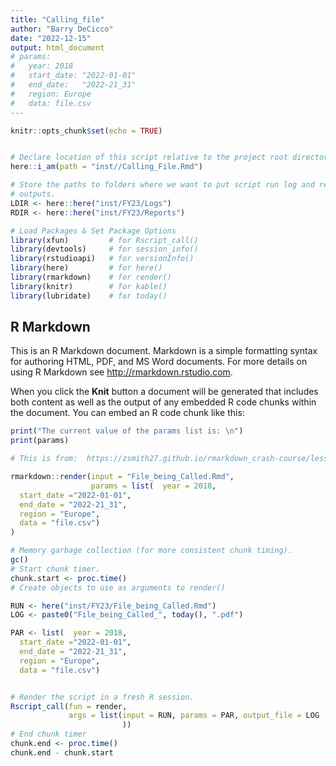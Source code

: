 ```yaml
---
title: "Calling_file"
author: "Barry DeCicco"
date: "2022-12-15"
output: html_document
# params:
#   year: 2018
#   start_date: "2022-01-01"
#   end_date:   "2022-21_31"
#   region: Europe
#   data: file.csv
---
```


```r
knitr::opts_chunk$set(echo = TRUE)


# Declare location of this script relative to the project root directory.
here::i_am(path = "inst//Calling_File.Rmd")

# Store the paths to folders where we want to put script run log and report 
# outputs. 
LDIR <- here::here("inst/FY23/Logs")
RDIR <- here::here("inst/FY23/Reports")

```

```r
# Load Packages & Set Package Options
library(xfun)         # for Rscript_call()
library(devtools)     # for session_info()
library(rstudioapi)   # for versionInfo()
library(here)         # for here()
library(rmarkdown)    # for render()
library(knitr)        # for kable()
library(lubridate)    # for today()

```
## R Markdown

This is an R Markdown document. Markdown is a simple formatting syntax for authoring HTML, PDF, and MS Word documents. For more details on using R Markdown see <http://rmarkdown.rstudio.com>.

When you click the **Knit** button a document will be generated that includes both content as well as the output of any embedded R code chunks within the document. You can embed an R code chunk like this:

```r

print("The current value of the params list is: \n")
print(params)

```


```r

# This is from:  https://zsmith27.github.io/rmarkdown_crash-course/lesson-7-parameterized-reports.html#rmarkdownrender, '12.3 rmarkdown::render() '

rmarkdown::render(input = "File_being_Called.Rmd",
                  params = list(  year = 2018,
  start_date ="2022-01-01",
  end_date = "2022-21_31",
  region = "Europe",
  data = "file.csv")
)


```


```r

  
  

# Memory garbage collection (for more consistent chunk timing).
gc()
# Start chunk timer.
chunk.start <- proc.time()
# Create objects to use as arguments to render()

RUN <- here("inst/FY23/File_being_Called.Rmd")
LOG <- paste0("File_being_Called_", today(), ".pdf")

PAR <- list(  year = 2018,
  start_date ="2022-01-01",
  end_date = "2022-21_31",
  region = "Europe",
  data = "file.csv")


# Render the script in a fresh R session.
Rscript_call(fun = render, 
             args = list(input = RUN, params = PAR, output_file = LOG 
                         ))
# End chunk timer
chunk.end <- proc.time()
chunk.end - chunk.start
```


